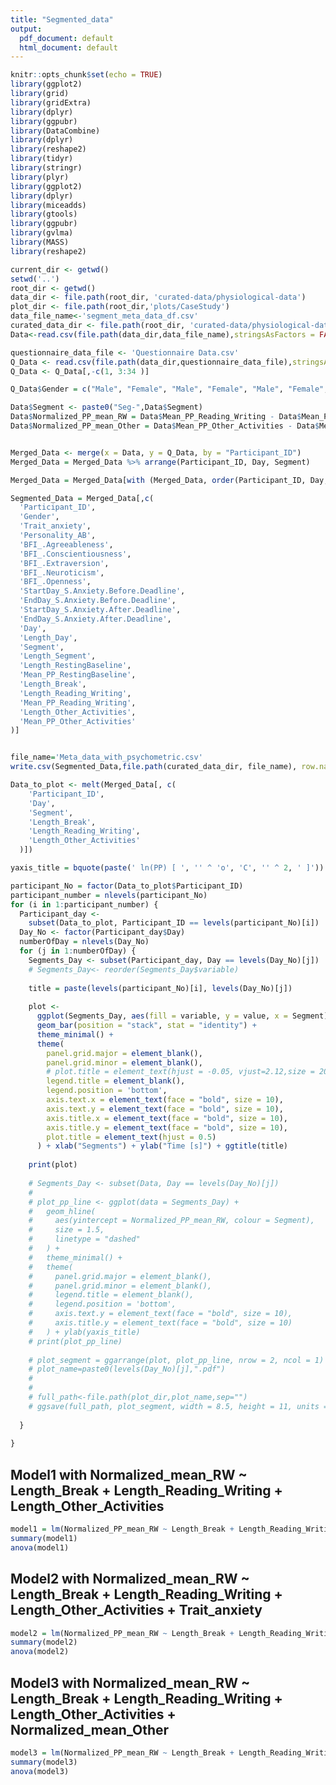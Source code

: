 ```yaml
---
title: "Segmented_data"
output:
  pdf_document: default
  html_document: default
---
```


```r
knitr::opts_chunk$set(echo = TRUE)
library(ggplot2)
library(grid)
library(gridExtra)
library(dplyr)
library(ggpubr)
library(DataCombine)
library(dplyr)
library(reshape2)
library(tidyr)
library(stringr)
library(plyr)
library(ggplot2)
library(dplyr)
library(miceadds)
library(gtools)
library(ggpubr)
library(gvlma)
library(MASS)
library(reshape2)
```

```r
current_dir <- getwd()
setwd('..')
root_dir <- getwd()
data_dir <- file.path(root_dir, 'curated-data/physiological-data')
plot_dir <- file.path(root_dir,'plots/CaseStudy')
data_file_name<-'segment_meta_data_df.csv'
curated_data_dir <- file.path(root_dir, 'curated-data/physiological-data')
Data<-read.csv(file.path(data_dir,data_file_name),stringsAsFactors = FALSE)

questionnaire_data_file <- 'Questionnaire Data.csv'
Q_Data <- read.csv(file.path(data_dir,questionnaire_data_file),stringsAsFactors = FALSE)
Q_Data <- Q_Data[,-c(1, 3:34 )]
```


```r
Q_Data$Gender = c("Male", "Female", "Male", "Female", "Male", "Female", "Female", "Male", "Male")
```

```r
Data$Segment <- paste0("Seg-",Data$Segment)
Data$Normalized_PP_mean_RW = Data$Mean_PP_Reading_Writing - Data$Mean_PP_RestingBaseline
Data$Normalized_PP_mean_Other = Data$Mean_PP_Other_Activities - Data$Mean_PP_RestingBaseline


Merged_Data <- merge(x = Data, y = Q_Data, by = "Participant_ID")
Merged_Data = Merged_Data %>% arrange(Participant_ID, Day, Segment)

Merged_Data = Merged_Data[with (Merged_Data, order(Participant_ID, Day, Segment)), ]

Segmented_Data = Merged_Data[,c(
  'Participant_ID',
  'Gender',
  'Trait_anxiety',
  'Personality_AB',
  'BFI_.Agreeableness',
  'BFI_.Conscientiousness',
  'BFI_.Extraversion',
  'BFI_.Neuroticism',
  'BFI_.Openness',
  'StartDay_S.Anxiety.Before.Deadline',
  'EndDay_S.Anxiety.Before.Deadline',
  'StartDay_S.Anxiety.After.Deadline',
  'EndDay_S.Anxiety.After.Deadline',
  'Day',
  'Length_Day',
  'Segment',
  'Length_Segment',
  'Length_RestingBaseline',
  'Mean_PP_RestingBaseline',
  'Length_Break',
  'Length_Reading_Writing',
  'Mean_PP_Reading_Writing',
  'Length_Other_Activities',
  'Mean_PP_Other_Activities'
)]


file_name='Meta_data_with_psychometric.csv'
write.csv(Segmented_Data,file.path(curated_data_dir, file_name), row.names = FALSE)

Data_to_plot <- melt(Merged_Data[, c(
    'Participant_ID',
    'Day',
    'Segment',
    'Length_Break',
    'Length_Reading_Writing',
    'Length_Other_Activities'
  )])
```


```r
yaxis_title = bquote(paste(' ln(PP) [ ', '' ^ 'o', 'C', '' ^ 2, ' ]'))

participant_No = factor(Data_to_plot$Participant_ID)
participant_number = nlevels(participant_No)
for (i in 1:participant_number) {
  Participant_day <-
    subset(Data_to_plot, Participant_ID == levels(participant_No)[i])
  Day_No <- factor(Participant_day$Day)
  numberOfDay = nlevels(Day_No)
  for (j in 1:numberOfDay) {
    Segments_Day <- subset(Participant_day, Day == levels(Day_No)[j])
    # Segments_Day<- reorder(Segments_Day$variable)
    
    title = paste(levels(participant_No)[i], levels(Day_No)[j])
    
    plot <-
      ggplot(Segments_Day, aes(fill = variable, y = value, x = Segment)) +
      geom_bar(position = "stack", stat = "identity") +
      theme_minimal() +
      theme(
        panel.grid.major = element_blank(),
        panel.grid.minor = element_blank(),
        # plot.title = element_text(hjust = -0.05, vjust=2.12,size = 20, face = "bold", margin=margin(10,0,5,0)),
        legend.title = element_blank(),
        legend.position = 'bottom',
        axis.text.x = element_text(face = "bold", size = 10),
        axis.text.y = element_text(face = "bold", size = 10),
        axis.title.x = element_text(face = "bold", size = 10),
        axis.title.y = element_text(face = "bold", size = 10),
        plot.title = element_text(hjust = 0.5)
      ) + xlab("Segments") + ylab("Time [s]") + ggtitle(title)
    
    print(plot)
    
    # Segments_Day <- subset(Data, Day == levels(Day_No)[j])
    # 
    # plot_pp_line <- ggplot(data = Segments_Day) +
    #   geom_hline(
    #     aes(yintercept = Normalized_PP_mean_RW, colour = Segment),
    #     size = 1.5,
    #     linetype = "dashed"
    #   ) +
    #   theme_minimal() +
    #   theme(
    #     panel.grid.major = element_blank(),
    #     panel.grid.minor = element_blank(),
    #     legend.title = element_blank(),
    #     legend.position = 'bottom',
    #     axis.text.y = element_text(face = "bold", size = 10),
    #     axis.title.y = element_text(face = "bold", size = 10)
    #   ) + ylab(yaxis_title)
    # print(plot_pp_line)
    
    # plot_segment = ggarrange(plot, plot_pp_line, nrow = 2, ncol = 1)
    # plot_name=paste0(levels(Day_No)[j],".pdf")
    #
    #
    # full_path<-file.path(plot_dir,plot_name,sep="")
    # ggsave(full_path, plot_segment, width = 8.5, height = 11, units = "in")
    
  }
  
}

```


\newpage
## Model1 with Normalized_mean_RW ~ Length_Break + Length_Reading_Writing + Length_Other_Activities
```r
model1 = lm(Normalized_PP_mean_RW ~ Length_Break + Length_Reading_Writing + Length_Other_Activities, data = Merged_Data)
summary(model1)
anova(model1)
```

\newpage
## Model2 with Normalized_mean_RW ~ Length_Break + Length_Reading_Writing + Length_Other_Activities + Trait_anxiety
```r
model2 = lm(Normalized_PP_mean_RW ~ Length_Break + Length_Reading_Writing + Length_Other_Activities + Trait_anxiety, data = Merged_Data)
summary(model2)
anova(model2)
```


\newpage
## Model3 with Normalized_mean_RW ~ Length_Break + Length_Reading_Writing + Length_Other_Activities + Normalized_mean_Other
```r
model3 = lm(Normalized_PP_mean_RW ~ Length_Break + Length_Reading_Writing + Length_Other_Activities + Normalized_PP_mean_Other, data = Merged_Data)
summary(model3)
anova(model3)
```